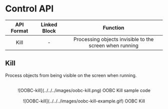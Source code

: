 # Control API

| API Format | Linked Block |                        Function                         |
| :--------: | :----------: | :-----------------------------------------------------: |
|    Kill    |      -       | Processing objects invisible to the screen when running |

## Kill

Process objects from being visible on the screen when running.

<br />
<center>![OOBC-kill](../../../images/oobc-kill.png) OOBC Kill sample code</center>

<br />
<center>![OOBC-kill](../../../images/oobc-kill-example.gif) OOBC Kill</center>
